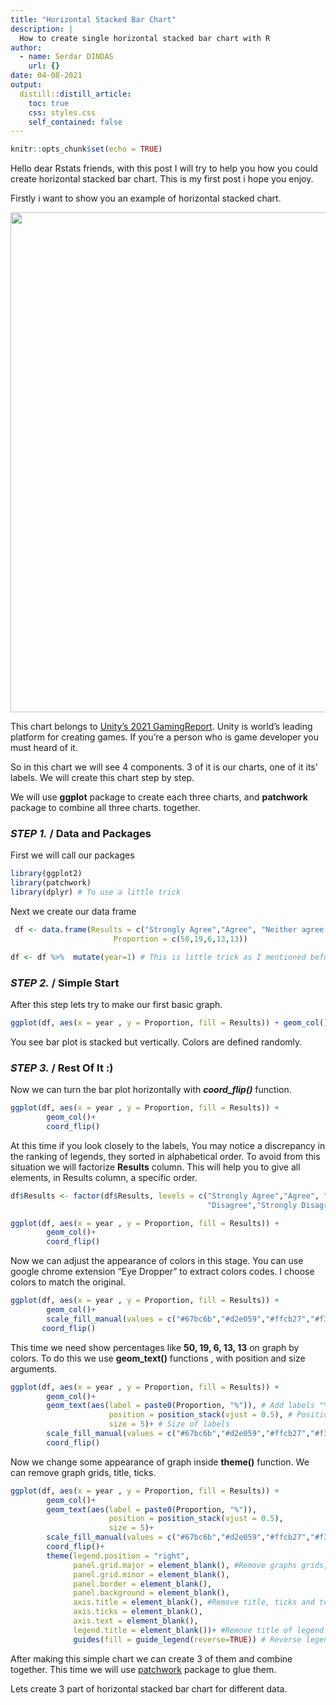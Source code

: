 ```yaml
---
title: "Horizontal Stacked Bar Chart"
description: |
  How to create single horizontal stacked bar chart with R
author:
  - name: Serdar DINDAS
    url: {}
date: 04-08-2021
output:
  distill::distill_article:
    toc: true
    css: styles.css
    self_contained: false
---
```


```r
knitr::opts_chunk$set(echo = TRUE)
```

Hello dear Rstats friends, with this post I will try to help you how you could create horizontal stacked bar chart. This is my first post i hope you enjoy.

Firstly i want to show you an example of horizontal stacked chart.

![](img/Unity_2021_Gaming_Report.png){width="800"}

This chart belongs to [Unity's 2021 GamingReport](https://img06.en25.com/Web/Unity/%7B4645ad28-63a3-4348-bc5b-dc09f2811419%7D_Unity_2021-Gaming-Report.pdf?elqTrackId=b795db85e6924d669757d6f8ef3db1a7&elqaid=3200&elqat=2){target="\"_blank"}. Unity is world's leading platform for creating games. If you're a person who is game developer you must heard of it.

So in this chart we will see 4 components. 3 of it is our charts, one of it its' labels. We will create this chart step by step.

We will use **ggplot** package to create each three charts, and **patchwork** package to combine all three charts. together.

### *STEP 1.* / Data and Packages

First we will call our packages

```r
library(ggplot2)
library(patchwork)
library(dplyr) # To use a little trick
```

Next we create our data frame

```r
 df <- data.frame(Results = c("Strongly Agree","Agree", "Neither agree nor disagree", "Disagree","Strongly Disagree"),
                       Proportion = c(50,19,6,13,13))

df <- df %>%  mutate(year=1) # This is little trick as I mentioned before. We add dummy variable like "year" as i used.
```

### *STEP 2.* / Simple Start

After this step lets try to make our first basic graph.

```r
ggplot(df, aes(x = year , y = Proportion, fill = Results)) + geom_col()
```

You see bar plot is stacked but vertically. Colors are defined randomly.

### *STEP 3.* / Rest Of It :)

Now we can turn the bar plot horizontally with ***coord_flip()*** function.

```r
ggplot(df, aes(x = year , y = Proportion, fill = Results)) + 
        geom_col()+
        coord_flip()
```

At this time if you look closely to the labels, You may notice a discrepancy in the ranking of legends, they sorted in alphabetical order. To avoid from this situation we will factorize **Results** column. This will help you to give all elements, in Results column, a specific order.

```r
df$Results <- factor(df$Results, levels = c("Strongly Agree","Agree", "Neither agree nor disagree",
                                            "Disagree","Strongly Disagree"))

ggplot(df, aes(x = year , y = Proportion, fill = Results)) + 
        geom_col()+
        coord_flip()
```

Now we can adjust the appearance of colors in this stage. You can use google chrome extension ["Eye Dropper"]{.important} to extract colors codes. I choose colors to match the original.

```r

ggplot(df, aes(x = year , y = Proportion, fill = Results)) + 
        geom_col()+
        scale_fill_manual(values = c("#67bc6b","#d2e059","#ffcb27","#f37021","#ed5351"))+
       coord_flip()  


```

This time we need show percentages like **50, 19, 6, 13, 13** on graph by colors. To do this we use **geom_text()** functions , with position and size arguments.

```r

ggplot(df, aes(x = year , y = Proportion, fill = Results)) + 
        geom_col()+
        geom_text(aes(label = paste0(Proportion, "%")), # Add labels "%" 
                      position = position_stack(vjust = 0.5), # Position each label center of each part.
                      size = 5)+ # Size of labels
        scale_fill_manual(values = c("#67bc6b","#d2e059","#ffcb27","#f37021","#ed5351"))+
        coord_flip() 

```

Now we change some appearance of graph inside **theme()** function. We can remove graph grids, title, ticks.

```r
ggplot(df, aes(x = year , y = Proportion, fill = Results)) + 
        geom_col()+
        geom_text(aes(label = paste0(Proportion, "%")),
                      position = position_stack(vjust = 0.5), 
                      size = 5)+ 
        scale_fill_manual(values = c("#67bc6b","#d2e059","#ffcb27","#f37021","#ed5351"))+
        coord_flip()+ 
        theme(legend.position = "right",
              panel.grid.major = element_blank(), #Remove graphs grids, borders and background 
              panel.grid.minor = element_blank(),
              panel.border = element_blank(),
              panel.background = element_blank(), 
              axis.title = element_blank(), #Remove title, ticks and text parts
              axis.ticks = element_blank(),
              axis.text = element_blank(),
              legend.title = element_blank())+ #Remove title of legend
              guides(fill = guide_legend(reverse=TRUE)) # Reverse legend order as it shows in report.

```

After making this simple chart we can create 3 of them and combine together. This time we will use [patchwork](htthttps://patchwork.data-imaginist.com/ps://patchwork.data-imaginist.com/) package to glue them.

Lets create 3 part of horizontal stacked bar chart for different data.

```r

```
